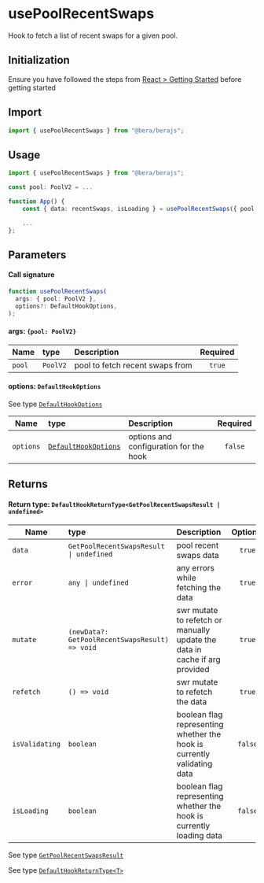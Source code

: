 # usePoolRecentSwaps

Hook to fetch a list of recent swaps for a given pool.

## Initialization

Ensure you have followed the steps from [React > Getting Started](/react/getting-started) before getting started

## Import

```ts
import { usePoolRecentSwaps } from "@bera/berajs";
```

## Usage

```ts
import { usePoolRecentSwaps } from "@bera/berajs";

const pool: PoolV2 = ...

function App() {
    const { data: recentSwaps, isLoading } = usePoolRecentSwaps({ pool });

    ...
};
```

## Parameters

#### Call signature

```ts
function usePoolRecentSwaps(
  args: { pool: PoolV2 },
  options?: DefaultHookOptions,
);
```

#### args: `{pool: PoolV2}`

| Name   | type     | Description                     | Required |
| ------ | :------- | :------------------------------ | :------: |
| `pool` | `PoolV2` | pool to fetch recent swaps from |  `true`  |

#### options: `DefaultHookOptions`

See type [`DefaultHookOptions`](/types/DefaultHookOptions/)

| Name      | type                                               | Description                            | Required |
| --------- | :------------------------------------------------- | :------------------------------------- | :------: |
| `options` | [`DefaultHookOptions`](/types/DefaultHookOptions/) | options and configuration for the hook | `false`  |

## Returns

#### Return type: `DefaultHookReturnType<GetPoolRecentSwapsResult | undefined>`

| Name           | type                                           | Description                                                                | Optional |
| -------------- | :--------------------------------------------- | :------------------------------------------------------------------------- | :------: |
| `data`         | `GetPoolRecentSwapsResult \| undefined`        | pool recent swaps data                                                     |  `true`  |
| `error`        | `any \| undefined`                             | any errors while fetching the data                                         |  `true`  |
| `mutate`       | `(newData?: GetPoolRecentSwapsResult) => void` | swr mutate to refetch or manually update the data in cache if arg provided |  `true`  |
| `refetch`      | `() => void`                                   | swr mutate to refetch the data                                             |  `true`  |
| `isValidating` | `boolean`                                      | boolean flag representing whether the hook is currently validating data    | `false`  |
| `isLoading`    | `boolean`                                      | boolean flag representing whether the hook is currently loading data       | `false`  |

See type [`GetPoolRecentSwapsResult`](/actions/dex/getPoolRecentSwaps/#returns)

See type [`DefaultHookReturnType<T>`](/types/DefaultHookReturnType/)
